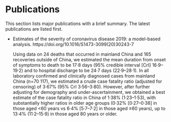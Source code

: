 
# Publications {#scipubs}

This section lists major publications with a brief summary. The latest publications are listed first. 

- Estimates of the severity of coronavirus disease 2019: a model-based analysis. https://doi.org/10.1016/S1473-3099(20)30243-7

  Using data on 24 deaths that occurred in mainland China and 165 recoveries outside of China, we estimated the mean duration from onset of symptoms to death to be 17·8 days (95% credible interval [CrI] 16·9–19·2) and to hospital discharge to be 24·7 days (22·9–28·1). In all laboratory confirmed and clinically diagnosed cases from mainland China (n=70 117), we estimated a crude case fatality ratio (adjusted for censoring) of 3·67% (95% CrI 3·56–3·80). However, after further adjusting for demography and under-ascertainment, we obtained a best estimate of the case fatality ratio in China of 1·38% (1·23–1·53), with substantially higher ratios in older age groups (0·32% [0·27–0·38] in those aged <60 years vs 6·4% [5·7–7·2] in those aged ≥60 years), up to 13·4% (11·2–15·9) in those aged 80 years or older. 
 
